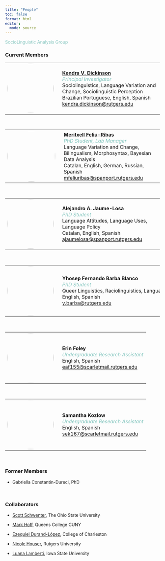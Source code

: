 ```yaml
---
title: "People"
toc: false
format: html
editor: 
  mode: source
---
```


[SocioLinguistic Analysis Group]{style="color: #83c5be;"}

### Current Members

<table>
  <tr>
    <td style="padding-right: 20px;">
    <img src="assets/photos/kd_photo.jpeg" style="width: 150px; height: 160px; border-radius: 50%;"></td>
    <td>
      <strong><a href="https://span-port.rutgers.edu/people/faculty/faculty-directory/1013-kendra-dickinson">Kendra V. Dickinson</a></strong><br>
      <span style= "color: #83C5BE"><i>Principal Investigator</span></i><br>
      Sociolinguistics, Language Variation and Change, Sociolinguistic Perception<br>
      Brazilian Portuguese, English, Spanish<br>
      <a href="mailto:kendra.dickinson@rutgers.edu">kendra.dickinson@rutgers.edu</a>
    </td>
  </tr>
</table>

<br>

<table>
  <tr>
    <td style="padding-right: 20px;">
    <img src="assets/photos/mfr_photo.png" style="width: 155px; height: 165px; border-radius: 50%;"></td>
    <td>
      <strong><a href="https://www.mfeliuribas.com">Meritxell Feliu-Ribas</a></strong><br>
      <span style= "color: #83C5BE"><i>PhD Student, Lab Manager</span></i><br>
      Language Variation and Change, Bilingualism, Morphosyntax, Bayesian Data Analysis<br>
      Catalan, English, German, Russian, Spanish<br>
      <a href="mailto:mfeliuribas@spanport.rutgers.edu">mfeliuribas@spanport.rutgers.edu</a>
    </td>
  </tr>
</table>

<br>

<table>
  <tr>
    <td style="padding-right: 20px;">
    <img src="assets/photos/ajl_photo.png" style="width: 150px; height: 160px; border-radius: 50%;"></td>
    <td>
      <strong>Alejandro A. Jaume-Losa</strong><br>
      <span style= "color: #83C5BE"><i>PhD Student</span></i><br>
      Language Attitudes, Language Uses, Language Policy<br>
      Catalan, English, Spanish<br>
      <a href="mailto:ajaumelosa@spanport.rutgers.edu">ajaumelosa@spanport.rutgers.edu</a>
    </td>
  </tr>
</table>

<br>

<table>
  <tr>
    <td style="padding-right: 20px;">
    <img src="assets/photos/ybb_photo.png" style="width: 150px; height: 160px; border-radius: 50%;"></td>
    <td>
      <strong>Yhosep Fernando Barba Blanco</strong><br>
      <span style= "color: #83C5BE"><i>PhD Student</span></i><br>
      <span style="white-space: nowrap;">Queer Linguistics, Raciolinguistics, Language Attitudes, Linguistic Accommodation, (Critical) Discourse Analysis</span><br>
      English, Spanish<br>
      <a href="mailto:y.barba@rutgers.edu">y.barba@rutgers.edu</a>
    </td>
  </tr>
</table>

<br>

<table>
  <tr>
    <td style="padding-right: 20px;">
    <img src="assets/photos/ef_photo.jpeg" style="width: 150px; height: 160px; border-radius: 50%;"></td>
    <td>
      <strong>Erin Foley</strong><br>
      <span style= "color: #83C5BE"><i>Undergraduate Research Assistant</span></i><br>
      English, Spanish<br>
      <a href="mailto:eaf155@scarletmail.rutgers.edu">eaf155@scarletmail.rutgers.edu</a>
    </td>
  </tr>
</table>

<br>

<table>
  <tr>
    <td style="padding-right: 20px;">
    <img src="assets/photos/sk_photo.jpg" style="width: 150px; height: 160px; border-radius: 50%;"></td>
    <td>
      <strong>Samantha Kozlow</strong><br>
      <span style= "color: #83C5BE"><i>Undergraduate Research Assistant</span></i><br>
      English, Spanish<br>
      <a href="mailto:sek167@scarletmail.rutgers.edu">sek167@scarletmail.rutgers.edu</a>
    </td>
  </tr>
</table>


<br>

### Former Members

* Gabriella Constantin-Dureci, PhD

<br>

### Collaborators

* [Scott Schwenter](https://sppo.osu.edu/people/schwenter.1), The Ohio State University

* [Mark Hoff](https://www.researchgate.net/profile/Mark-Hoff), Queens College CUNY

* [Ezequiel Durand-López](https://charleston.edu/spanish/faculty/durand-lopez-ezequiel.php), College of Charleston	

* [Nicole Houser](https://nbdiversity.rutgers.edu/people/nicole-m-houser), Rutgers University	

* [Luana Lamberti](https://language.iastate.edu/directory/luana-lamberti/), Iowa State University	


